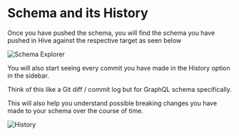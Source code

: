 # Schema and its History

Once you have pushed the schema, you will find the schema you have pushed in Hive against the respective target as seen below

![Schema Explorer](/schema-explorer.png)

You will also start seeing every commit you have made in the History option in the sidebar.

Think of this like a Git diff / commit log but for GraphQL schema specifically.

This will also help you understand possible breaking changes you have made to your schema over the course of time.

![History](/schema-history.png)
